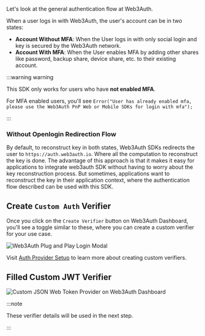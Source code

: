Let's look at the general authentication flow at Web3Auth.

When a user logs in with Web3Auth, the user's account can be in two states:

- **Account Without MFA**: When the User logs in with only social login and key is secured by the
  Web3Auth network.
- **Account With MFA**: When the User enables MFA by adding other shares like password, backup
  share, device share, etc. to their existing account.

:::warning warning

This SDK only works for users who have **not enabled MFA**.

For MFA enabled users, you'll see
`Error("User has already enabled mfa, please use the Web3Auth PnP Web or Mobile SDKs for login with mfa");`

:::

### Without Openlogin Redirection Flow

By default, to reconstruct key in both states, Web3Auth SDKs redirects the user to
`https://auth.web3auth.io`. Where all the computation to reconstruct the key is done. The advantage
of this approach is that it makes it easy for applications to integrate web3auth SDK without having
to worry about the key reconstruction process. But sometimes, applications want to reconstruct the
key in their application context, where the authentication flow described can be used with this SDK.

## Create `Custom Auth` Verifier

Once you click on the `Create Verifier` button on Web3Auth Dashboard, you'll see a toggle similar to
these, where you can create a custom verifier for your use case.

![Web3Auth Plug and Play Login Modal](/dashboard/verifiers/create-verifiers.gif)

Visit [Auth Provider Setup](/auth-provider-setup/byo-jwt-provider#set-up-custom-jwt-verifier) to
learn more about creating custom verifiers.

## Filled Custom JWT Verifier

![Custom JSON Web Token Provider on Web3Auth Dashboard](/dashboard/verifiers/custom-jsonwebtoken-verifier.png)

:::note

These verifier details will be used in the next step.

:::
